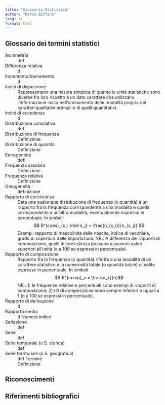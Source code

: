 ```yaml
---
title: "Glossario Statistica"
author: "Marco Biffino"
lang: it
format: html
---
```


## Glossario dei termini statistici

Asimmetria
: def

Differenza relativa
: d

Incremento/decremento
: d

Indici di dispersione
: Rappresentano una misura sintetica di quanto le unità statistiche sono diverse fra loro rispetto a un dato carattere che utilizzano l'informazione insita nell'ordinamento delle modalità propria dei caratteri qualitativi ordinali e di quelli quantitativi.

Indici di eccedenza
: d


Distribuzione cumulativa
: def

Distribuzione di frequenza
: Definizione

Distribuzione di quantità
: Definizione

Eterogeneità
: defi    

Frequenza assoluta
: Definizione

Frequenza relativa
: Definizione

Omogeneità
: definizione

Rapporto di coesistenza
: Data una qualunque distribuzione di frequenze (o quantità) è un rapporto fra la frequenza corrispondente a una modalità e quella corrispondente a un'altra modalità, eventualmente espresso in percentuale. In simboli $$ R^{coes}_{x_i \mid x_j} = \frac{n_{x_i}}{n_{x_j}} $$ Esempi: rapporto di mascolinità delle nascite, indice di vecchiaia, grado di copertura delle importazioni. NB.: A differenza dei rapporti di composizione, quelli di coesistenza possono assumere valori superiori all'unità (o a 100 se espressi in percentuale).

Rapporto di composizione
: Rapporto fra la frequenza (o quantità) riferita a una modalità di un carattere statistico e la numerosità totale (o quantità totale) di solito espresso in percentuale. In simboli $$ R^{comp}_x = \frac{n_x}{n}$$ NB.: 1) le frequenze relative e percentuali sono esempi di rapporti di composizione; 2) i R di composizione sono sempre inferiori o uguali a 1 (o a 100 se espressi in percentuale).

Rapporto di derivazione
: d

Rapporto medio
: d
Numero indice
: 

Seriazione
: def

Serie
: def

Serie temporale (o S. storica)
: def

Serie territoriale (o S. geografica)
: def
Termine
: Definizione

## Riconoscimenti

## Riferimenti bibliografici

